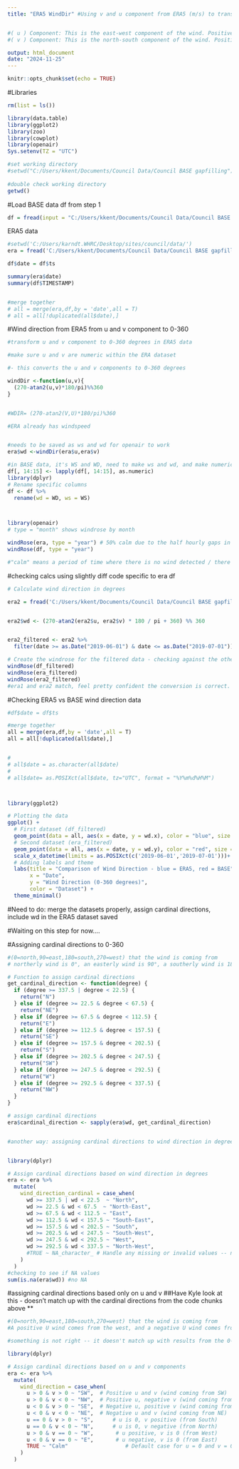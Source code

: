 ```yaml
---
title: "ERA5 WindDir" #Using v and u component from ERA5 (m/s) to translate to 0-360 degrees, and assigning 0-360 degress in both df to a N, E, S, W cardinal coordinates --> testing here, then will add to processing steps 0 and 1 to incorporate the wd in degrees (BASE data has wind direction in 0-360, so this seems the best approach to merge with BASE data)


#( u ) Component: This is the east-west component of the wind. Positive ( u ) values indicate wind blowing from the west towards the east, while negative ( u ) values indicate wind blowing from the east towards the west.
#( v ) Component: This is the north-south component of the wind. Positive ( v ) values indicate wind blowing from the south towards the north, while negative ( v ) values indicate wind blowing from the north towards the south.

output: html_document
date: "2024-11-25"
---
```


```r
knitr::opts_chunk$set(echo = TRUE)
```

#Libraries
```r
rm(list = ls())

library(data.table)
library(ggplot2)
library(zoo)
library(cowplot)
library(openair)
Sys.setenv(TZ = "UTC")

#set working directory
#setwd("C:/Users/kkent/Documents/Council Data/Council BASE gapfilling")
 
#double check working directory 
getwd()
```

#Load BASE data df from step 1
```r
df = fread(input = "C:/Users/kkent/Documents/Council Data/Council BASE gapfilling/council_2016_2023.csv",na.strings = c('-9999'))#redoing with re-cleaned data 

```


ERA5 data
```r
#setwd('C:/Users/karndt.WHRC/Desktop/sites/council/data/')
era = fread('C:/Users/kkent/Documents/Council Data/Council BASE gapfilling/council_era5.csv')

df$date = df$ts

summary(era$date)
summary(df$TIMESTAMP)


#merge together
# all = merge(era,df,by = 'date',all = T)
# all = all[!duplicated(all$date),]
```



#Wind direction from ERA5 from u and v component to 0-360
```r
#transform u and v component to 0-360 degrees in ERA5 data 

#make sure u and v are numeric within the ERA dataset 

#- this converts the u and v components to 0-360 degrees 

windDir <-function(u,v){
  (270-atan2(u,v)*180/pi)%%360 
}


#WDIR= (270-atan2(V,U)*180/pi)%360

#ERA already has windspeed


#needs to be saved as ws and wd for openair to work 
era$wd <-windDir(era$u,era$v)

#in BASE data, it's WS and WD, need to make ws and wd, and make numeric 
df[, 14:15] <- lapply(df[, 14:15], as.numeric)
library(dplyr)
# Rename specific columns
df <- df %>%
  rename(wd = WD, ws = WS)



library(openair)
# type = "month" shows windrose by month 

windRose(era, type = "year") # 50% calm due to the half hourly gaps in the ERA data -- need to perform short period gapfilling on this 
windRose(df, type = "year")

#"calm" means a period of time where there is no wind detected / there is still air 


```

#checking calcs using slightly diff code specific to era df  
```r
# Calculate wind direction in degrees

era2 = fread('C:/Users/kkent/Documents/Council Data/Council BASE gapfilling//council_era5.csv')


era2$wd <- (270-atan2(era2$u, era2$v) * 180 / pi + 360) %% 360


era2_filtered <- era2 %>%
  filter(date >= as.Date("2019-06-01") & date <= as.Date("2019-07-01"))

# Create the windrose for the filtered data - checking against the other way to calc 
windRose(df_filtered)
windRose(era_filtered)
windRose(era2_filtered)
#era1 and era2 match, feel pretty confident the conversion is correct. But, it does deviate quite a bit from the actual data from the BASE df...*Ask Kyle about thoughts on this, whether to proceed to the step 1 gapfilling etc to prep it to being incorporated into RF 
```
#Checking ERA5 vs BASE wind direction data 
```r

#df$date = df$ts

#merge together
all = merge(era,df,by = 'date',all = T)
all = all[!duplicated(all$date),]


# 
# all$date = as.character(all$date)
# 
# all$date= as.POSIXct(all$date, tz="UTC", format = "%Y%m%d%H%M")



library(ggplot2)

# Plotting the data
ggplot() +
  # First dataset (df_filtered)
  geom_point(data = all, aes(x = date, y = wd.x), color = "blue", size = 1) + #ERA data, hourly
  # Second dataset (era_filtered)
  geom_point(data = all, aes(x = date, y = wd.y), color = "red", size = 1) + #BASE data, not gapfilled
  scale_x_datetime(limits = as.POSIXct(c('2019-06-01','2019-07-01')))+
  # Adding labels and theme
  labs(title = "Comparison of Wind Direction - blue = ERA5, red = BASE",
       x = "Date",
       y = "Wind Direction (0-360 degrees)",
       color = "Dataset") +
  theme_minimal()

```
#Need to do: merge the datasets properly, assign cardinal directions, include wd in the ERA5 dataset saved

#Waiting on this step for now....

#Assigning cardinal directions to 0-360
```r
#(0=north,90=east,180=south,270=west) that the wind is coming from
# northerly wind is 0°, an easterly wind is 90°, a southerly wind is 180°, and a westerly wind is 270°

# Function to assign cardinal directions
get_cardinal_direction <- function(degree) {
  if (degree >= 337.5 | degree < 22.5) {
    return("N")
  } else if (degree >= 22.5 & degree < 67.5) {
    return("NE")
  } else if (degree >= 67.5 & degree < 112.5) {
    return("E")
  } else if (degree >= 112.5 & degree < 157.5) {
    return("SE")
  } else if (degree >= 157.5 & degree < 202.5) {
    return("S")
  } else if (degree >= 202.5 & degree < 247.5) {
    return("SW")
  } else if (degree >= 247.5 & degree < 292.5) {
    return("W")
  } else if (degree >= 292.5 & degree < 337.5) {
    return("NW")
  }
}

# assign cardinal directions
era$cardinal_direction <- sapply(era$wd, get_cardinal_direction)


#another way: assigning cardinal directions to wind direction in degrees using conditional logic to map ranges of degrees (e.g., 0–360) to specific directions (N, NE, E, etc.). 


library(dplyr)

# Assign cardinal directions based on wind direction in degrees
era <- era %>%
  mutate(
    wind_direction_cardinal = case_when(
      wd >= 337.5 | wd < 22.5  ~ "North",
      wd >= 22.5 & wd < 67.5  ~ "North-East",
      wd >= 67.5 & wd < 112.5 ~ "East",
      wd >= 112.5 & wd < 157.5 ~ "South-East",
      wd >= 157.5 & wd < 202.5 ~ "South",
      wd >= 202.5 & wd < 247.5 ~ "South-West",
      wd >= 247.5 & wd < 292.5 ~ "West",
      wd >= 292.5 & wd < 337.5 ~ "North-West",
      #TRUE ~ NA_character_ # Handle any missing or invalid values -- not needed in this case 
    )
  )
#checking to see if NA values 
sum(is.na(era$wd)) #no NA

```

#assigning cardinal directions based only on u and v 
##Have Kyle look at this - doesn't match up with the cardinal directions from the code chunks above **

```r

#(0=north,90=east,180=south,270=west) that the wind is coming from
#A positive U wind comes from the west, and a negative U wind comes from the east. The V wind component is parallel to the y- axis (i.e. latitude). A positive V wind comes from the south, and a negative V wind comes from the north.

#something is not right -- it doesn't match up with results from the 0-360 degrees

library(dplyr)

# Assign cardinal directions based on u and v components
era <- era %>%
  mutate(
    wind_direction = case_when(
      u > 0 & v > 0 ~ "SW",  # Positive u and v (wind coming from SW)
      u > 0 & v < 0 ~ "NW",  # Positive u, negative v (wind coming from NW)
      u < 0 & v > 0 ~ "SE",  # Negative u, positive v (wind coming from SE)
      u < 0 & v < 0 ~ "NE",  # Negative u and v (wind coming from NE)
      u == 0 & v > 0 ~ "S",      # u is 0, v positive (from South)
      u == 0 & v < 0 ~ "N",      # u is 0, v negative (from North)
      u > 0 & v == 0 ~ "W",       # u positive, v is 0 (from West)
      u < 0 & v == 0 ~ "E",       # u negative, v is 0 (from East)
      TRUE ~ "Calm"                  # Default case for u = 0 and v = 0
    )
  )


```

